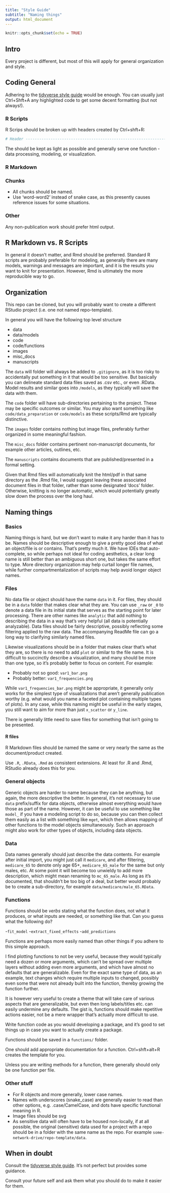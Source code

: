 ```yaml
---
title: "Style Guide"
subtitle: "Naming things" 
output: html_document
---
```


```r
knitr::opts_chunk$set(echo = TRUE)
```

## Intro

Every project is different, but most of this will apply for general organization and style.

## Coding General

Adhering to the [tidyverse style guide](https://style.tidyverse.org/) would be enough.  You can usually just Ctrl+Shft+A any highlighted code to get some decent formatting (but not always!).

### R Scripts

R Scrips should be broken up with headers created by Ctrl+shft+R:

```r
# Header ------------------------------------------------------------------

```

The should be kept as light as possible and generally serve one function - data processing, modeling, or visualization.

### R Markdown


### Chunks

- All chunks should be named.  
- Use 'word-word2' instead of snake case, as this presently causes reference issues for some situations.

### Other

Any non-publication work should prefer html output.

## R Markdown vs. R Scripts

In general it doesn't matter, and Rmd should be preferred.  Standard R scripts are probably preferable for modeling, as generally there are many models, warnings and messages are important, and it is the results you want to knit for presentation. However, Rmd is ultimately the more reproducible way to go.

## Organization

This repo can be cloned, but you will probably want to create a different RStudio project (i.e. one not named repo-template).

In general you will have the following top level structure

- data
- data/models
- code
- code/functions
- images
- misc_docs
- manuscripts

The `data` will folder will always be added to `.gitignore`, as it is too risky to accidentally put something in it that would be too sensitive.  But basically you can delineate standard data files saved as .csv etc., or even .RData.  Model results and similar goes into `/models`, as they typically will save the data with them.

The `code` folder will have sub-directories pertaining to the project.  These may be specific outcomes or similar.  You may also want something like `code/data_preparation` or `code/models` as these scripts/Rmd are typically distinctive.  

The `images` folder contains nothing but image files, preferably further organized in some meaningful fashion.

The `misc_docs` folder contains pertinent non-manuscript documents, for example other articles, outlines, etc.

The `manuscripts` contains documents that are published/presented in a formal setting.

Given that Rmd files will automatically knit the html/pdf in that same directory as the .Rmd file, I would suggest leaving these associated document files in that folder, rather than some designated 'docs' folder.  Otherwise, knitting is no longer automatic, which would potentially greatly slow down the process over the long haul.

## Naming things

### Basics

Naming things is hard, but we don't want to make it any harder than it has to be.  Names should be descriptive enough to give a pretty good idea of what an object/file is or contains.  That's pretty much it.  We have IDEs that auto-complete, so while perhaps not ideal for coding aesthetics, a clear long name is still better than an ambiguous short one, but takes the same effort to type.  More directory organization may help curtail longer file names, while further compartmentalization of scripts may help avoid longer object names.


### Files

No data file or object should have the name `data` in it.  For files, they should be in a `data` folder that makes clear what they are.  You can use `_raw` or `_0` to denote a data file in its initial state that serves as the starting point for later processing.  There are other names like `analytic` that add nothing to describing the data in a way that's very helpful (all data is potentially analyzable).  Data files should be fairly descriptive, possibly reflecting some filtering applied to the raw data.  The accompanying ReadMe file can go a long way to clarifying similarly named files.

Likewise visualizations should be in a folder that makes clear that's what they are, so there is no need to add `plot` or similar to the file name.  It is difficult to succinctly describe a visualization, and many should be more than one type, so it's probably better to focus on content. For example:

- Probably not so good: `var1_bar.png`
- Probably better: `var1_frequencies.png`
 
While `var1_frequencies_bar.png`  might be appropriate, it generally only works for the simplest type of visualizations that aren't generally publication worthy (e.g. what would you name a faceted plot containing multiple types of plots).  In any case, while this naming might be useful in the early stages, you still want to aim for more than just `x_scatter` or `y_line`.

There is generally little need to save files for something that isn't going to be presented.  


#### R files

R Markdown files should be named the same or very nearly the same as the document/product created.

Use `.R`, `.RData`, `.Rmd` as consistent extensions.  At least for .R and .Rmd, RStudio already does this for you. 

### General objects

Generic objects are harder to name because they can be anything, but again, the more descriptive the better.  In general, it's not necessary to use `data` prefix/suffix for data objects, otherwise almost everything would have those as part of the name.  However, it can be useful to use something like `model_` if you have a modeling script to do so, because you can then collect them easily as a list with something like `mget`, which then allows mapping of other functions to the model objects simultaneously.  Such an approach might also work for other types of objects, including data objects.

### Data

Data names generally should just describe the data contents.  For example after initial import, you might just call it `medicare`, and after filtering, `medicare_65` to denote only age 65+, `medicare_65_male` for the same but only males, etc.  At some point it will become too unwieldy to add more description, which might mean renaming to `mc_65_male`.  As long as it's documented, that shouldn't be too big of a deal, but better would probably be to create a sub-directory, for example `data/medicare/male_65.RData`.

### Functions

Functions should be *verbs* stating what the function does, not what it produces, or what inputs are needed, or something like that.  Can you guess what the following do?

-`fit_model`
-`extract_fixed_effects`
-`add_predictions`

Functions are perhaps more easily named than other things if you adhere to this simple approach.

I find plotting functions to not be very useful, because they would typically need a dozen or more arguments, which can't be spread over multiple layers without adding even more arguments, and which have almost no defaults that are generalizable.  Even for the exact same type of data, as an example, text changes which require multiple inputs to changed, possibly even some that were not already built into the function, thereby growing the function further.

It is however very useful to create a theme that will take care of various aspects that are generalizable, but even then long labels/titles etc. can easily undermine any defaults.  The gist is, functions should make repetitive actions easier, not be a mere wrapper that's actually more difficult to use. 

Write function code as you would developing a package, and it's good to set things up in case you want to actually create a package.

Functions should be saved in a `functions/` folder.

One should add appropriate documentation for a function. Ctrl+shft+alt+R creates the template for you.

Unless you are writing methods for a function, there generally should only be one function per file.


### Other stuff

- For R objects and more generally, lower case names.
- Names with underscores (snake_case) are generally easier to read than other options, e.g. .case/CamelCase, and dots have specific functional meaning in R.
- Image files should be svg
- As sensitive data will often have to be housed non-locally, if at all possible, the original (sensitive) data used for a project with a repo should be in a folder with the same name as the repo.  For example `some-network-drive/repo-template/data`.


## When in doubt

Consult the [tidyverse style guide](https://style.tidyverse.org/).  It's not perfect but provides some guidance.

Consult your future self and ask them what you should do to make it easier for them.
